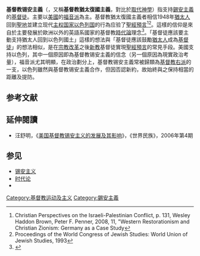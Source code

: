 {{Otheruses|subject=基督教猶太復國主義|other=非洲南部以「錫安」為名的基督教教會|錫安會}}

'''基督教锡安主義'''（{{lang-en|'''Christian Zionism'''}}，又稱'''基督教猶太復國主義'''，對比於[[取代神學|取代神學]]）指支持[[錫安主義|錫安主義]]的[[基督徒|基督徒]]。主要以[[美國|美國]]的[[福音派|福音派]]為主。基督教猶太復國主義者相信1948年[[猶太人|猶太人]]回到[[聖地|聖地]]並建立现代[[主权国家|主权国家]][[以色列国|以色列国]]的行為应验了[[聖經預言|聖經預言]]<ref>Christian Perspectives on the Israeli-Palestinian Conflict, p. 131, Wesley Haddon Brown, Peter F. Penner, 2008, 11, "Western Restorationism and Christian Zionism: Germany as a Case Study</ref><ref>Proceedings of the World Congress of Jewish Studies: World Union of Jewish Studies, 1993</ref>。這樣的信仰是來自於主要發展於歐洲以外的英語系國家的基督教[[時代論|時代論]]理念<ref name="sharif">{{cite book |last=Sharif |first=Regina |title=Non-Jewish Zionism: Its Roots in Western History |url=https://www.palestine-studies.org/ar/node/229833 |year=1983 |type=translated in Arabic by Ahmad Abdullah Abdul Aziz (1985) |publisher=[[Zed_Books|Zed Books]] |location=London, UK |archive-url=https://web.archive.org/web/20190701140241/https://www.palestine-studies.org/ar/node/229833 |archive-date=July 1, 2019 |url-status=live |access-date=July 1, 2019 |isbn=978-0-86232-151-2 }}</ref>。「基督徒應該要主動支持猶太人回到以色列國土」這樣的想法與「基督徒應該鼓勵[[猶太人|猶太人]]成為[[基督徒|基督徒]]」的想法相似，是在[[宗教改革|宗教改革]]之後[[新教|新教]]基督徒實現[[聖經預言|聖經預言]]的常見手段。美國支持以色列，其中一個原因即為基督教锡安主義的信念（另一個原因為現實政治考量），福音派尤其明顯，在政治劃分上，基督教锡安主義常被歸類為[[基督教右派|基督教右派]]的一支，以色列雖然與基督教锡安主義合作，但因否認新約，故始終與之保持相當的距離及提防。

== 参考文献 ==
{{Reflist}}

== 延伸閱讀 ==
* 汪舒明，《[http://qkzz.net/view/1006-8287/2006/04/426672.htm 美国基督教锡安主义的发展及其影响]{{dead link|date=2017年12月 |bot=InternetArchiveBot |fix-attempted=yes }}》，《世界民族》，2006年第4期

== 参见 ==
* [[锡安主义|锡安主义]]
* [[时代论|时代论]]
* {{le|取代神學|Replacement Theology}}

[[Category:基督教运动及主义|Category:基督教运动及主义]]
[[Category:錫安主義|Category:錫安主義]]

{{Christianity-stub}}